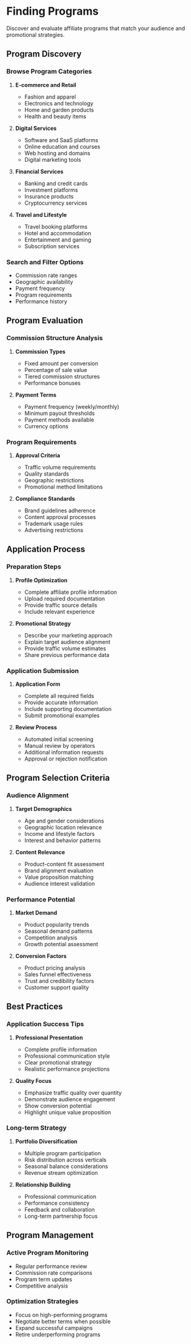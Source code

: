 # Finding Programs

Discover and evaluate affiliate programs that match your audience and promotional strategies.

## Program Discovery

### Browse Program Categories
1. **E-commerce and Retail**
   - Fashion and apparel
   - Electronics and technology
   - Home and garden products
   - Health and beauty items

2. **Digital Services**
   - Software and SaaS platforms
   - Online education and courses
   - Web hosting and domains
   - Digital marketing tools

3. **Financial Services**
   - Banking and credit cards
   - Investment platforms
   - Insurance products
   - Cryptocurrency services

4. **Travel and Lifestyle**
   - Travel booking platforms
   - Hotel and accommodation
   - Entertainment and gaming
   - Subscription services

### Search and Filter Options
- Commission rate ranges
- Geographic availability
- Payment frequency
- Program requirements
- Performance history

## Program Evaluation

### Commission Structure Analysis
1. **Commission Types**
   - Fixed amount per conversion
   - Percentage of sale value
   - Tiered commission structures
   - Performance bonuses

2. **Payment Terms**
   - Payment frequency (weekly/monthly)
   - Minimum payout thresholds
   - Payment methods available
   - Currency options

### Program Requirements
1. **Approval Criteria**
   - Traffic volume requirements
   - Quality standards
   - Geographic restrictions
   - Promotional method limitations

2. **Compliance Standards**
   - Brand guidelines adherence
   - Content approval processes
   - Trademark usage rules
   - Advertising restrictions

## Application Process

### Preparation Steps
1. **Profile Optimization**
   - Complete affiliate profile information
   - Upload required documentation
   - Provide traffic source details
   - Include relevant experience

2. **Promotional Strategy**
   - Describe your marketing approach
   - Explain target audience alignment
   - Provide traffic volume estimates
   - Share previous performance data

### Application Submission
1. **Application Form**
   - Complete all required fields
   - Provide accurate information
   - Include supporting documentation
   - Submit promotional examples

2. **Review Process**
   - Automated initial screening
   - Manual review by operators
   - Additional information requests
   - Approval or rejection notification

## Program Selection Criteria

### Audience Alignment
1. **Target Demographics**
   - Age and gender considerations
   - Geographic location relevance
   - Income and lifestyle factors
   - Interest and behavior patterns

2. **Content Relevance**
   - Product-content fit assessment
   - Brand alignment evaluation
   - Value proposition matching
   - Audience interest validation

### Performance Potential
1. **Market Demand**
   - Product popularity trends
   - Seasonal demand patterns
   - Competition analysis
   - Growth potential assessment

2. **Conversion Factors**
   - Product pricing analysis
   - Sales funnel effectiveness
   - Trust and credibility factors
   - Customer support quality

## Best Practices

### Application Success Tips
1. **Professional Presentation**
   - Complete profile information
   - Professional communication style
   - Clear promotional strategy
   - Realistic performance projections

2. **Quality Focus**
   - Emphasize traffic quality over quantity
   - Demonstrate audience engagement
   - Show conversion potential
   - Highlight unique value proposition

### Long-term Strategy
1. **Portfolio Diversification**
   - Multiple program participation
   - Risk distribution across verticals
   - Seasonal balance considerations
   - Revenue stream optimization

2. **Relationship Building**
   - Professional communication
   - Performance consistency
   - Feedback and collaboration
   - Long-term partnership focus

## Program Management

### Active Program Monitoring
- Regular performance review
- Commission rate comparisons
- Program term updates
- Competitive analysis

### Optimization Strategies
- Focus on high-performing programs
- Negotiate better terms when possible
- Expand successful campaigns
- Retire underperforming programs
